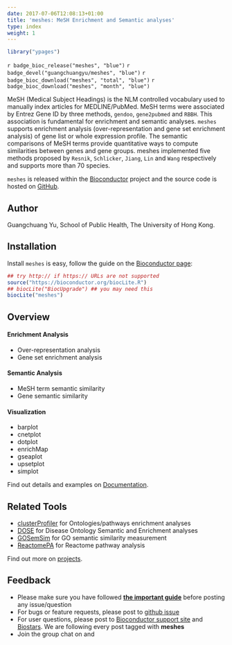 ```yaml
---
date: 2017-07-06T12:08:13+01:00
title: 'meshes: MeSH Enrichment and Semantic analyses'
type: index
weight: 1
---
```




<link rel="stylesheet" href="https://guangchuangyu.github.io/css/font-awesome.min.css">
<link rel="stylesheet" href="https://guangchuangyu.github.io/css/academicons.min.css">

```r
library("ypages")
```

`r badge_bioc_release("meshes", "blue")`
`r badge_devel("guangchuangyu/meshes", "blue")`
`r badge_bioc_download("meshes", "total", "blue")`
`r badge_bioc_download("meshes", "month", "blue")`


MeSH (Medical Subject Headings) is the NLM controlled vocabulary used to manually index articles for MEDLINE/PubMed.
MeSH terms were associated by Entrez Gene ID by three methods, `gendoo`, `gene2pubmed` and `RBBH`.
This association is fundamental for enrichment and semantic analyses.
`meshes` supports enrichment analysis (over-representation and gene set enrichment analysis) of gene list or whole expression profile.
The semantic comparisons of MeSH terms provide quantitative ways to
compute similarities between genes and gene groups. meshes implemented five
methods proposed by `Resnik`, `Schlicker`, `Jiang`, `Lin` and `Wang` respectively and
supports more than 70 species.

`meshes` is released within the [Bioconductor](https://bioconductor.org/packages/meshes/) project and the source code is hosted on <a href="https://github.com/GuangchuangYu/meshes"><i class="fa fa-github fa-lg"></i> GitHub</a>.


## <i class="fa fa-user"></i> Author

Guangchuang Yu, School of Public Health, The University of Hong Kong.

<a href="https://twitter.com/guangchuangyu"><i class="fa fa-twitter fa-3x"></i></a>
<a href="https://guangchuangyu.github.io/blog_images/biobabble.jpg"><i class="fa fa-wechat fa-3x"></i></a>
<a href="https://www.ncbi.nlm.nih.gov/pubmed/?term=Guangchuang+Yu[Author+-+Full]"><i class="ai ai-pubmed ai-3x"></i></a>
<a href="https://scholar.google.com.hk/citations?user=DO5oG40AAAAJ&hl=en"><i class="ai ai-google-scholar ai-3x"></i></a>
<a href="https://orcid.org/0000-0002-6485-8781"><i class="ai ai-orcid ai-3x"></i></a>
<a href="https://impactstory.org/u/0000-0002-6485-8781"><i class="ai ai-impactstory ai-3x"></i></a>


## <i class="fa fa-download"></i> Installation

Install `meshes` is easy, follow the guide on the [Bioconductor page](https://bioconductor.org/packages/meshes/):

```r
## try http:// if https:// URLs are not supported
source("https://bioconductor.org/biocLite.R")
## biocLite("BiocUpgrade") ## you may need this
biocLite("meshes")
```


## <i class="fa fa-cogs"></i> Overview

#### <i class="fa fa-angle-double-right"></i> Enrichment Analysis

+ Over-representation analysis
+ Gene set enrichment analysis

#### <i class="fa fa-angle-double-right"></i> Semantic Analysis

+ MeSH term semantic similarity
+ Gene semantic similarity

#### <i class="fa fa-angle-double-right"></i> Visualization

+ barplot
+ cnetplot
+ dotplot
+ enrichMap
+ gseaplot
+ upsetplot
+ simplot


<i class="fa fa-hand-o-right"></i> Find out details and examples on <i class="fa fa-book"></i> [Documentation](https://guangchuangyu.github.io/meshes/documentation/).

## <i class="fa fa-wrench"></i> Related Tools

<ul class="fa-ul">
<li><i class="fa-li fa fa-angle-double-right"></i><a href="https://guangchuangyu.github.io/clusterProfiler">clusterProfiler</a> for Ontologies/pathways enrichment analyses</li>
<li><i class="fa-li fa fa-angle-double-right"></i><a href="https://guangchuangyu.github.io/DOSE">DOSE</a> for Disease Ontology Semantic and Enrichment analyses</li>
<li><i class="fa-li fa fa-angle-double-right"></i><a href="https://guangchuangyu.github.io/GOSemSim">GOSemSim</a> for GO semantic similarity measurement</li>
<li><i class="fa-li fa fa-angle-double-right"></i><a href="https://guangchuangyu.github.io/ReactomePA">ReactomePA</a> for Reactome pathway analysis</li>
</ul>

<i class="fa fa-hand-o-right"></i> Find out more on [projects](https://guangchuangyu.github.io/#projects).


## <i class="fa fa-comment"></i> Feedback
<ul class="fa-ul">
<li><i class="fa-li fa fa-hand-o-right"></i> Please make sure you have followed <a href="https://guangchuangyu.github.io/2016/07/how-to-bug-author/"><strong>the important guide</strong></a> before posting any issue/question</li>
<li><i class="fa-li fa fa-bug"></i> For bugs or feature requests, please post to <i class="fa fa-github-alt"></i> [github issue](https://github.com/GuangchuangYu/meshes/issues)</li>
<li><i class="fa-li fa fa-question"></i>  For user questions, please post to [Bioconductor support site](https://support.bioconductor.org/) and [Biostars](https://www.biostars.org/). We are following every post tagged with **meshes**</li>
<li><i class="fa-li fa fa-commenting"></i> Join the group chat on <a href="https://twitter.com/hashtag/meshes"><i class="fa fa-twitter fa-lg"></i></a> and <a href="http://huati.weibo.com/k/meshes"><i class="fa fa-weibo fa-lg"></i></a></li>
</ul>
